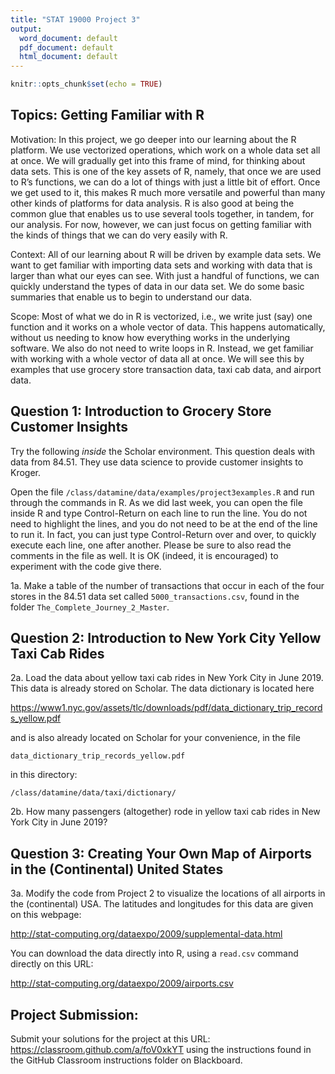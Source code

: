 ```yaml
---
title: "STAT 19000 Project 3"
output:
  word_document: default
  pdf_document: default
  html_document: default
---
```


```r
knitr::opts_chunk$set(echo = TRUE)
```

## Topics:  Getting Familiar with R

Motivation:  In this project, we go deeper into our learning about the R platform.  We use vectorized operations, which work on a whole data set all at once.  We will gradually get into this frame of mind, for thinking about data sets.  This is one of the key assets of R, namely, that once we are used to R's functions, we can do a lot of things with just a little bit of effort.  Once we get used to it, this makes R much more versatile and powerful than many other kinds of platforms for data analysis.  R is also good at being the common glue that enables us to use several tools together, in tandem, for our analysis.  For now, however, we can just focus on getting familiar with the kinds of things that we can do very easily with R.

Context:  All of our learning about R will be driven by example data sets.  We want to get familiar with importing data sets and working with data that is larger than what our eyes can see.  With just a handful of functions, we can quickly understand the types of data in our data set.  We do some basic summaries that enable us to begin to understand our data.

Scope:  Most of what we do in R is vectorized, i.e., we write just (say) one function and it works on a whole vector of data.  This happens automatically, without us needing to know how everything works in the underlying software.  We also do not need to write loops in R.  Instead, we get familiar with working with a whole vector of data all at once.  We will see this by examples that use grocery store transaction data, taxi cab data, and airport data.

## Question 1: Introduction to Grocery Store Customer Insights

Try the following *inside* the Scholar environment.  This question deals with data from 84.51.  They use data science to provide customer insights to Kroger.

Open the file `/class/datamine/data/examples/project3examples.R` and run through the commands in R.  As we did last week, you can open the file inside R and type Control-Return on each line to run the line.  You do not need to highlight the lines, and you do not need to be at the end of the line to run it.  In fact, you can just type Control-Return over and over, to quickly execute each line, one after another.  Please be sure to also read the comments in the file as well.  It is OK (indeed, it is encouraged) to experiment with the code give there.

1a.  Make a table of the number of transactions that occur in each of the four stores in the 84.51 data set called `5000_transactions.csv`, found in the folder `The_Complete_Journey_2_Master`.

## Question 2: Introduction to New York City Yellow Taxi Cab Rides

2a.  Load the data about yellow taxi cab rides in New York City in June 2019.  This data is already stored on Scholar.  The data dictionary is located here

<https://www1.nyc.gov/assets/tlc/downloads/pdf/data_dictionary_trip_records_yellow.pdf>

and is also already located on Scholar for your convenience, in the file

`data_dictionary_trip_records_yellow.pdf`

in this directory:

`/class/datamine/data/taxi/dictionary/`

2b.  How many passengers (altogether) rode in yellow taxi cab rides in New York City in June 2019?

## Question 3: Creating Your Own Map of Airports in the (Continental) United States

3a.  Modify the code from Project 2 to visualize the locations of all airports in the (continental) USA.
The latitudes and longitudes for this data are given on this webpage:

<http://stat-computing.org/dataexpo/2009/supplemental-data.html>

You can download the data directly into R, using a `read.csv` command directly on this URL:

<http://stat-computing.org/dataexpo/2009/airports.csv>

## Project Submission:

Submit your solutions for the project at this URL: <https://classroom.github.com/a/foV0xkYT> using the instructions found in the GitHub Classroom instructions folder on Blackboard.



